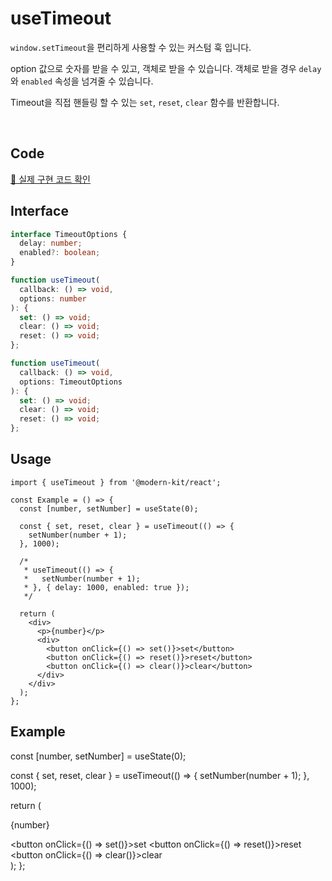
# useTimeout

`window.setTimeout`을 편리하게 사용할 수 있는 커스텀 훅 입니다. 

option 값으로 숫자를 받을 수 있고, 객체로 받을 수 있습니다. 객체로 받을 경우 `delay`와 `enabled` 속성을 넘겨줄 수 있습니다.

Timeout을 직접 핸들링 할 수 있는 `set`, `reset`, `clear` 함수를 반환합니다.

<br />

## Code
[🔗 실제 구현 코드 확인](https://github.com/modern-agile-team/modern-kit/blob/main/packages/react/src/hooks/useTimeout/index.ts)

## Interface
```ts title="typescript"
interface TimeoutOptions {
  delay: number;
  enabled?: boolean;
}
```
```ts title="typescript"
function useTimeout(
  callback: () => void,
  options: number
): {
  set: () => void;
  clear: () => void;
  reset: () => void;
};

function useTimeout(
  callback: () => void,
  options: TimeoutOptions
): {
  set: () => void;
  clear: () => void;
  reset: () => void;
};
```

## Usage
```tsx title="typescript"
import { useTimeout } from '@modern-kit/react';

const Example = () => {
  const [number, setNumber] = useState(0);

  const { set, reset, clear } = useTimeout(() => {
    setNumber(number + 1);
  }, 1000);

  /*
   * useTimeout(() => {
   *   setNumber(number + 1);
   * }, { delay: 1000, enabled: true });
   */

  return (
    <div>
      <p>{number}</p>
      <div>
        <button onClick={() => set()}>set</button>
        <button onClick={() => reset()}>reset</button>
        <button onClick={() => clear()}>clear</button>
      </div>
    </div>
  );
};
```

## Example

  const [number, setNumber] = useState(0);

  const { set, reset, clear } = useTimeout(() => {
    setNumber(number + 1);
  }, 1000);

  return (
    <div>
      <p>{number}</p>
      <div>
        <button onClick={() => set()}>set</button>
        <button onClick={() => reset()}>reset</button>
        <button onClick={() => clear()}>clear</button>
      </div>
    </div>
  );
};

<Example />